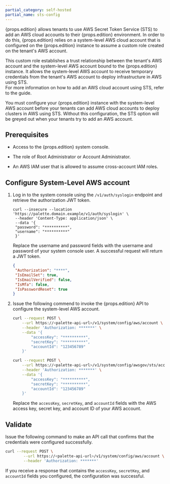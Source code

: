 ```yaml
---
partial_category: self-hosted
partial_name: sts-config
---
```


{props.edition} allows tenants to use AWS Secret Token Service (STS) to add an AWS cloud accounts to their {props.edition} environment. 
In order to do this, {props.edition} relies on a system-level AWS cloud account that is configured on the {props.edition} instance 
to assume a custom role created on the tenant's AWS account. 

This custom role establishes a trust relationship between the tenant's AWS account and the system-level AWS account bound to the {props.edition} instance. 
It allows the system-level AWS account to receive temporary credentials from the tenant's AWS account to deploy infrastructure in AWS using STS.  
For more information on how to add an AWS cloud account using STS, refer to the  <VersionedLink text="Add an AWS Account to Palette" url="/clusters/public-cloud/aws/add-aws-accounts/" /> guide.

You must configure your {props.edition} instance with the system-level AWS account before your tenants can add AWS cloud accounts 
to deploy clusters in AWS using STS. Without this configuration, the STS option will be greyed out when your tenants try to add an AWS account. 

## Prerequisites

- Access to the {props.edition} system console.

- The role of Root Administrator or Account Administrator.

- An AWS IAM user that is allowed to assume cross-account IAM roles. 

## Configure System-Level AWS account

1. Log in to the system console using the `/v1/auth/syslogin` endpoint and retrieve the authorization JWT token.

   ```shell
   curl --insecure --location 'https://palette.domain.example/v1/auth/syslogin' \
    --header 'Content-Type: application/json' \
    --data '{
    "password": "**********",
    "username": "**********"
    }'
   ```

   Replace the username and password fields with the username and password of your system console user. A successful request will return a JWT token.

   ```json
   {
    "Authorization": "****",
    "IsEmailSet": true,
    "IsEmailVerified": false,
    "IsMfa": false,
    "IsPasswordReset": true
   }
   ```

2. Issue the following commend to invoke the {props.edition} API to configure the system-level AWS account.

    <Tabs>

    <TabItem value="AWS">

    ```bash
    curl --request POST \
        --url https://<palette-api-url>/v1/system/config/aws/account \
        --header 'Authorization: *******' \
        --data '{
            "accessKey": "**********",
            "secretKey": "**********",
            "accountId": "123456789"
        }'
    ```

    </TabItem>

    <TabItem value="AWS GOV">

    ```bash
    curl --request POST \
        --url https://<palette-api-url>/v1/system/config/awsgov/sts/account \
        --header 'Authorization: *******' \
        --data '{
            "accessKey": "**********",
            "secretKey": "**********",
            "accountId": "123456789"
        }'
    ```

    </TabItem>

    </Tabs>

    Replace the `accessKey`, `secretKey`, and `accountId` fields with the AWS access key, secret key, and account ID of your AWS account.

    
## Validate 

Issue the following command to make an API call that confirms that the credentials were configured successfully.

```bash
curl --request POST \
        --url https://<palette-api-url>/v1/system/config/aws/account \
        --header 'Authorization: *******'
```

If you receive a response that contains the `accessKey`, `secretKey`, and `accountId` fields you configured, the configuration was successful.

